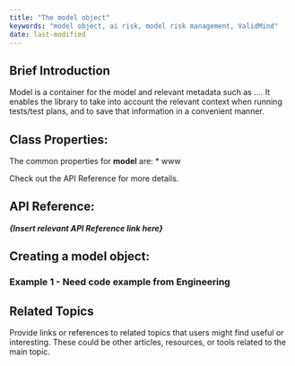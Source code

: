 ```yaml
---
title: "The model object"
keywords: "model object, ai risk, model risk management, ValidMind"
date: last-modified
---
```


## Brief Introduction

Model is a container for the model and relevant metadata such as .... It enables the library to take into account the relevant context when running tests/test plans, and to save that information in a convenient manner. 

## Class Properties: 

The common properties for **model** are: 
* www

Check out the API Reference for more details. 

## API Reference: 

***{Insert relevant API Reference link here}*** 

## Creating a model object: 

### Example 1 - Need code example from Engineering 

## Related Topics

Provide links or references to related topics that users might find useful or interesting. These could be other articles, resources, or tools related to the main topic.
